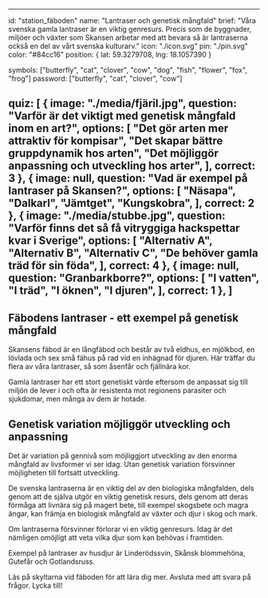  ---
id: "station_fäboden"
name: "Lantraser och genetisk mångfald"
brief: "Våra svenska gamla lantraser är en viktig genresurs. Precis som de byggnader, miljöer och växter som Skansen arbetar med att bevara så är lantraserna också en del av vårt svenska kulturarv."
icon: "./icon.svg"
pin: "./pin.svg"
color: "#84cc16"
position: {
    lat: 59.3279708,
    lng: 18.1057390
}

symbols: ["butterfly", "cat", "clover", "cow", "dog", "fish", "flower", "fox", "frog"]
password: ["butterfly", "cat", "clover", "cow"]

quiz: [
    {
        image: "./media/fjäril.jpg",
        question: "Varför är det viktigt med genetisk mångfald inom en art?",
        options: [
            "Det gör arten mer attraktiv för kompisar",
            "Det skapar bättre gruppdynamik hos arten",
            "Det möjliggör anpassning och utveckling hos arter",
        ],
        correct: 3
    },
    {
        image: null,
        question: "Vad är exempel på lantraser på Skansen?",
        options: [
            "Näsapa",
            "Dalkarl",
            "Jämtget",
            "Kungskobra",
        ],
        correct: 2
    },
    {
        image: "./media/stubbe.jpg",
        question: "Varför finns det så få vitryggiga hackspettar kvar i Sverige",
        options: [
            "Alternativ A",
            "Alternativ B",
            "Alternativ C",
            "De behöver gamla träd för sin föda",
        ],
        correct: 4
    },
    {
        image: null,
        question: "Granbarkborre?",
        options: [
            "I vatten",
            "I träd",
            "I öknen",
            "I djuren",
        ],
        correct: 1
    },
]
---

## Fäbodens lantraser - ett exempel på genetisk mångfald 

Skansens fäbod är en långfäbod och består av två eldhus, en mjölkbod, en lövlada och sex små fähus på rad vid en inhägnad för djuren. Här träffar du flera av våra lantraser, så som åsenfår och fjällnära kor.

Gamla lantraser har ett stort genetiskt värde eftersom de anpassat sig till miljön de lever i och ofta är resistenta mot regionens parasiter och sjukdomar, men många av dem är hotade.

## Genetisk variation möjliggör utveckling och anpassning

Det är variation på gennivå som möjliggjort utveckling av den enorma mångfald av livsformer vi ser idag. Utan genetisk variation försvinner möjligheten till fortsatt utveckling.

De svenska lantraserna är en viktig del av den biologiska mångfalden, dels genom att de själva utgör en viktig genetisk resurs, dels genom att deras förmåga att livnära sig på magert bete, till exempel skogsbete och magra ängar, kan främja en biologisk mångfald av växter och djur i skog och mark. 

Om lantraserna försvinner förlorar vi en viktig genresurs. Idag är det nämligen omöjligt att veta vilka djur som kan behövas i framtiden. 

Exempel på lantraser av husdjur är Linderödssvin, Skånsk blommehöna, Gutefår och Gotlandsruss. 

Läs på skyltarna vid fäboden för att lära dig mer. Avsluta med att svara på frågor. Lycka till!
